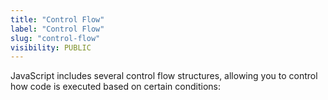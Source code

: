 ```yaml
---
title: "Control Flow"
label: "Control Flow"
slug: "control-flow"
visibility: PUBLIC
---
```


JavaScript includes several control flow structures, allowing you to control how code is executed based on certain conditions:
